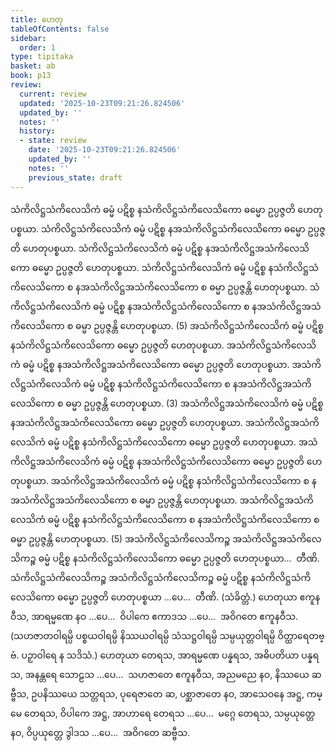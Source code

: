 ```yaml
---
title: ဟေတု
tableOfContents: false
sidebar:
  order: 1
type: tipitaka
basket: ab
book: p13
review:
  current: review
  updated: '2025-10-23T09:21:26.824506'
  updated_by: ''
  notes: ''
  history:
  - state: review
    date: '2025-10-23T09:21:26.824506'
    updated_by: ''
    notes: ''
    previous_state: draft
---
```



<ReviewStatus review={frontmatter.review} showDetails={true} />

<HypothesisAnnotation frontmatter={frontmatter} />

<DynamicBreadcrumb />

<Division number="31" book="p13" e="ch" v="40" p="184">

<Paragraph number="62" book="p13">
သံကိလိဋ္ဌသံကိလေသိကံ ဓမ္မံ ပဋိစ္စ နသံကိလိဋ္ဌသံကိလေသိကော ဓမ္မော ဥပ္ပဇ္ဇတိ ဟေတုပစ္စယာ. သံကိလိဋ္ဌသံကိလေသိကံ ဓမ္မံ ပဋိစ္စ နအသံကိလိဋ္ဌသံကိလေသိကော ဓမ္မော ဥပ္ပဇ္ဇတိ ဟေတုပစ္စယာ. သံကိလိဋ္ဌသံကိလေသိကံ ဓမ္မံ ပဋိစ္စ နအသံကိလိဋ္ဌအသံကိလေသိကော ဓမ္မော ဥပ္ပဇ္ဇတိ ဟေတုပစ္စယာ. သံကိလိဋ္ဌသံကိလေသိကံ ဓမ္မံ ပဋိစ္စ နသံကိလိဋ္ဌသံကိလေသိကော စ နအသံကိလိဋ္ဌအသံကိလေသိကော စ ဓမ္မာ ဥပ္ပဇ္ဇန္တိ ဟေတုပစ္စယာ. သံကိလိဋ္ဌသံကိလေသိကံ ဓမ္မံ ပဋိစ္စ နအသံကိလိဋ္ဌသံကိလေသိကော စ နအသံကိလိဋ္ဌအသံကိလေသိကော စ ဓမ္မာ ဥပ္ပဇ္ဇန္တိ ဟေတုပစ္စယာ. (5)
</Paragraph>

<Paragraph number="63" book="p13">
အသံကိလိဋ္ဌသံကိလေသိကံ ဓမ္မံ ပဋိစ္စ နသံကိလိဋ္ဌသံကိလေသိကော ဓမ္မော ဥပ္ပဇ္ဇတိ ဟေတုပစ္စယာ. အသံကိလိဋ္ဌသံကိလေသိကံ ဓမ္မံ ပဋိစ္စ နအသံကိလိဋ္ဌအသံကိလေသိကော ဓမ္မော ဥပ္ပဇ္ဇတိ ဟေတုပစ္စယာ. အသံကိလိဋ္ဌသံကိလေသိကံ ဓမ္မံ ပဋိစ္စ နသံကိလိဋ္ဌသံကိလေသိကော စ နအသံကိလိဋ္ဌအသံကိလေသိကော စ ဓမ္မာ ဥပ္ပဇ္ဇန္တိ ဟေတုပစ္စယာ. (3)
</Paragraph>

<Paragraph number="64" book="p13">
အသံကိလိဋ္ဌအသံကိလေသိကံ ဓမ္မံ ပဋိစ္စ နအသံကိလိဋ္ဌအသံကိလေသိကော ဓမ္မော ဥပ္ပဇ္ဇတိ ဟေတုပစ္စယာ. အသံကိလိဋ္ဌအသံကိလေသိကံ ဓမ္မံ ပဋိစ္စ နသံကိလိဋ္ဌသံကိလေသိကော ဓမ္မော ဥပ္ပဇ္ဇတိ ဟေတုပစ္စယာ. အသံကိလိဋ္ဌအသံကိလေသိကံ ဓမ္မံ ပဋိစ္စ နအသံကိလိဋ္ဌသံကိလေသိကော ဓမ္မော ဥပ္ပဇ္ဇတိ ဟေတုပစ္စယာ. အသံကိလိဋ္ဌအသံကိလေသိကံ ဓမ္မံ ပဋိစ္စ နသံကိလိဋ္ဌသံကိလေသိကော စ နအသံကိလိဋ္ဌအသံကိလေသိကော စ ဓမ္မာ ဥပ္ပဇ္ဇန္တိ ဟေတုပစ္စယာ. အသံကိလိဋ္ဌအသံကိလေသိကံ ဓမ္မံ ပဋိစ္စ နသံကိလိဋ္ဌသံကိလေသိကော စ နအသံကိလိဋ္ဌသံကိလေသိကော စ ဓမ္မာ ဥပ္ပဇ္ဇန္တိ ဟေတုပစ္စယာ. (5)
</Paragraph>

<Paragraph number="65" book="p13">
အသံကိလိဋ္ဌသံကိလေသိကဉ္စ အသံကိလိဋ္ဌအသံကိလေသိကဉ္စ ဓမ္မံ ပဋိစ္စ နသံကိလိဋ္ဌသံကိလေသိကော ဓမ္မော ဥပ္ပဇ္ဇတိ ဟေတုပစ္စယာ…  တီဏိ.
</Paragraph>

<Paragraph number="66" book="p13">
သံကိလိဋ္ဌသံကိလေသိကဉ္စ အသံကိလိဋ္ဌသံကိလေသိကဉ္စ ဓမ္မံ ပဋိစ္စ နသံကိလိဋ္ဌသံကိလေသိကော ဓမ္မော ဥပ္ပဇ္ဇတိ ဟေတုပစ္စယာ …ပေ…  တီဏိ. (သံခိတ္တံ.)
</Paragraph>

<Paragraph number="67" book="p13">
ဟေတုယာ ဧကူနဝီသ, အာရမ္မဏေ နဝ …ပေ…  ဝိပါကေ ဧကာဒသ …ပေ…  အဝိဂတေ ဧကူနဝီသ. (သဟဇာတဝါရမ္ပိ ပစ္စယဝါရမ္ပိ နိဿယဝါရမ္ပိ သံသဋ္ဌဝါရမ္ပိ သမ္ပယုတ္တဝါရမ္ပိ ဝိတ္ထာရေတဗ္ဗံ. ပဉှာဝါရေ န သဒိသံ.)
</Paragraph>

</Division>
<Division number="32" book="p13" e="ch" v="40" p="185">

<Paragraph number="68" book="p13">
ဟေတုယာ တေရသ, အာရမ္မဏေ ပန္နရသ, အဓိပတိယာ ပန္နရသ, အနန္တရေ သောဠသ …ပေ…  သဟဇာတေ ဧကူနဝီသ, အညမညေ နဝ, နိဿယေ ဆဗ္ဗီသ, ဥပနိဿယေ သတ္တရသ, ပုရေဇာတေ ဆ, ပစ္ဆာဇာတေ နဝ, အာသေဝနေ အဋ္ဌ, ကမ္မေ တေရသ, ဝိပါကေ အဋ္ဌ, အာဟာရေ တေရသ …ပေ…  မဂ္ဂေ တေရသ, သမ္ပယုတ္တေ နဝ, ဝိပ္ပယုတ္တေ ဒွါဒသ …ပေ…  အဝိဂတေ ဆဗ္ဗီသ.
</Paragraph>
</Division>
